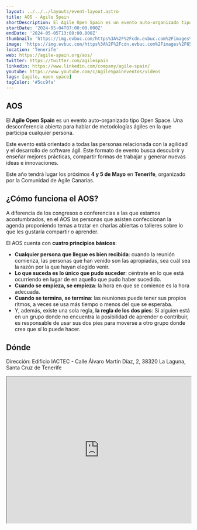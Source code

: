 ```yaml
---
layout: ../../../layouts/event-layout.astro
title: AOS - Agile Spain
shortDescription: El Agile Open Spain es un evento auto-organizado tipo Open Space. Una desconferencia abierta para hablar de metodologías ágiles y XP en la que todos participan.
startDate: '2024-05-04T07:00:00.000Z'
endDate: '2024-05-05T13:00:00.000Z'
thumbnail: 'https://img.evbuc.com/https%3A%2F%2Fcdn.evbuc.com%2Fimages%2F654855339%2F544734864589%2F1%2Foriginal.20231207-101728?w=940&auto=format%2Ccompress&q=75&sharp=10&rect=0%2C60%2C1920%2C960&s=1cad6968110b70feb8f274394bcf2812'
image: 'https://img.evbuc.com/https%3A%2F%2Fcdn.evbuc.com%2Fimages%2F654855339%2F544734864589%2F1%2Foriginal.20231207-101728?w=940&auto=format%2Ccompress&q=75&sharp=10&rect=0%2C60%2C1920%2C960&s=1cad6968110b70feb8f274394bcf2812'
location: 'Tenerife'
web: https://agile-spain.org/aos/
twitter: https://twitter.com/agilespain
linkedin: https://www.linkedin.com/company/agile-spain/
youtube: https://www.youtube.com/c/AgileSpaineventos/videos
tags: [agile, open space]
tagColor: '#5cc9fa'
---
```


## AOS

El **Agile Open Spain** es un evento auto-organizado tipo Open Space. Una desconferencia abierta para hablar de metodologías ágiles en la que participa cualquier persona.

Este evento está orientado a todas las personas relacionada con la agilidad y el desarrollo de software ágil. Este formato de evento busca descubrir y enseñar mejores prácticas, compartir formas de trabajar y generar nuevas ideas e innovaciones.

Este año tendrá lugar los próximos **4 y 5 de Mayo** en **Tenerife**, organizado por la Comunidad de Agile Canarias.

## ¿Cómo funciona el AOS?

A diferencia de los congresos o conferencias a las que estamos acostumbrados, en el AOS las personas que asisten confeccionan la agenda proponiendo temas a tratar en charlas abiertas o talleres sobre lo que les gustaría compartir o aprender.

El AOS cuenta con **cuatro principios básicos**:

- **Cualquier persona que llegue es bien recibida**: cuando la reunión comienza, las personas que han venido son las apropiadas, sea cuál sea la razón por la que hayan elegido venir.
- **Lo que suceda es lo único que pudo suceder**: céntrate en lo que está ocurriendo en lugar de en aquello que pudo haber sucedido.
- **Cuando se empieza, se empieza**: la hora en que se comience es la hora adecuada.
- **Cuando se termina, se termina**: las reuniones puede tener sus propios ritmos, a veces se usa más tiempo o menos del que se esperaba.
- Y, además, existe una sola regla, **la regla de los dos pies**: Si alguien está en un grupo donde no encuentra la posibilidad de aprender o contribuir, es responsable de usar sus dos pies para moverse a otro grupo donde crea que sí lo puede hacer.

## Dónde

Dirección: Edificio IACTEC - Calle Álvaro Martín Díaz, 2, 38320 La Laguna, Santa Cruz de Tenerife

<iframe
  style="width: 100%; height: 400px;"
  height="400"
  allowfullscreen=""
  loading="lazy"
  referrerpolicy="no-referrer-when-downgrade"
  src="https://www.google.com/maps/embed?pb=!1m18!1m12!1m3!1d3507.394375832429!2d-16.299364023564465!3d28.467667491546692!2m3!1f0!2f0!3f0!3m2!1i1024!2i768!4f13.1!3m3!1m2!1s0xc41cdc1e6a4fa01%3A0x4f2cdcdcfe60ee36!2sEdificio%20IACTEC!5e0!3m2!1sen!2ses!4v1703747371184!5m2!1sen!2ses"
  aria-label="Edificio IACTEC - Calle Álvaro Martín Díaz, 2, 38320 La Laguna, Santa Cruz de Tenerife"
></iframe>
